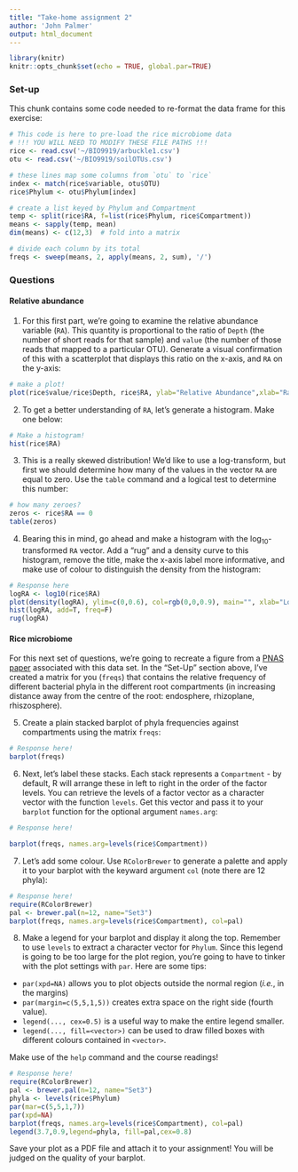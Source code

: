 ```yaml
---
title: "Take-home assignment 2"
author: 'John Palmer'
output: html_document
---
```


```r
library(knitr)
knitr::opts_chunk$set(echo = TRUE, global.par=TRUE)
```

### Set-up

This chunk contains some code needed to re-format the data frame for this exercise:
```r
# This code is here to pre-load the rice microbiome data
# !!! YOU WILL NEED TO MODIFY THESE FILE PATHS !!!
rice <- read.csv('~/BIO9919/arbuckle1.csv')
otu <- read.csv('~/BIO9919/soilOTUs.csv')

# these lines map some columns from `otu` to `rice`
index <- match(rice$variable, otu$OTU)
rice$Phylum <- otu$Phylum[index]

# create a list keyed by Phylum and Compartment
temp <- split(rice$RA, f=list(rice$Phylum, rice$Compartment))
means <- sapply(temp, mean)
dim(means) <- c(12,3)  # fold into a matrix

# divide each column by its total
freqs <- sweep(means, 2, apply(means, 2, sum), '/')
```


### Questions

#### Relative abundance

1. For this first part, we're going to examine the relative abundance variable (`RA`).  This quantity is proportional to the ratio of `Depth` (the number of short reads for that sample) and `value` (the number of those reads that mapped to a particular OTU).  Generate a visual confirmation of this with a scatterplot that displays this ratio on the x-axis, and `RA` on the y-axis:

```r
# make a plot!
plot(rice$value/rice$Depth, rice$RA, ylab="Relative Abundance",xlab="Ratio (value/depth)")
```

2. To get a better understanding of `RA`, let's generate a histogram.  Make one below:

```r
# Make a histogram!
hist(rice$RA)
```

3. This is a really skewed distribution!  We'd like to use a log-transform, but first we should determine how many of the values in the vector `RA` are equal to zero.  Use the `table` command and a logical test to determine this number:

```r
# how many zeroes?
zeros <- rice$RA == 0
table(zeros)
```

4. Bearing this in mind, go ahead and make a histogram with the $\log_{10}$-transformed `RA` vector.  Add a "rug" and a density curve to this histogram, remove the title, make the x-axis label more informative, and make use of colour to distinguish the density from the histogram:

```r
# Response here
logRA <- log10(rice$RA)
plot(density(logRA), ylim=c(0,0.6), col=rgb(0,0,0.9), main="", xlab="Log10 Relative Abundance")
hist(logRA, add=T, freq=F)
rug(logRA)
```


#### Rice microbiome

For this next set of questions, we're going to recreate a figure from a [PNAS paper](https://www.pnas.org/content/112/8/E911) associated with this data set. 
In the "Set-Up" section above, I've created a matrix for you (`freqs`) that contains the relative frequency of different bacterial phyla in the different root compartments (in increasing distance away from the centre of the root: endosphere, rhizoplane, rhiszosphere).

5. Create a plain stacked barplot of phyla frequencies against compartments using the matrix `freqs`:

```r
# Response here!
barplot(freqs)
```

6. Next, let's label these stacks.  Each stack represents a `Compartment` - by default, R will arrange these in left to right in the order of the factor levels.  You can retrieve the levels of a factor vector as a character vector with the function `levels`.  Get this vector and pass it to your `barplot` function for the optional argument `names.arg`:

```r
# Response here!

barplot(freqs, names.arg=levels(rice$Compartment))
```

7. Let's add some colour.  Use `RColorBrewer` to generate a palette and apply it to your barplot with the keyward argument `col` (note there are 12 phyla):

```r
# Response here!
require(RColorBrewer)
pal <- brewer.pal(n=12, name="Set3")
barplot(freqs, names.arg=levels(rice$Compartment), col=pal)
```

8. Make a legend for your barplot and display it along the top.  Remember to use `levels` to extract a character vector for `Phylum`.  Since this legend is going to be too large for the plot region, you're going to have to tinker with the plot settings with `par`.  Here are some tips:

* `par(xpd=NA)` allows you to plot objects outside the normal region (*i.e.*, in the margins)
* `par(margin=c(5,5,1,5))` creates extra space on the right side (fourth value).
* `legend(..., cex=0.5)` is a useful way to make the entire legend smaller.
* `legend(..., fill=<vector>)` can be used to draw filled boxes with different colours contained in `<vector>`.

Make use of the `help` command and the course readings!

```r
# Response here!
require(RColorBrewer)
pal <- brewer.pal(n=12, name="Set3")
phyla <- levels(rice$Phylum)
par(mar=c(5,5,1,7))
par(xpd=NA)
barplot(freqs, names.arg=levels(rice$Compartment), col=pal)
legend(3.7,0.9,legend=phyla, fill=pal,cex=0.8)
```

Save your plot as a PDF file and attach it to your assignment!
You will be judged on the quality of your barplot.
